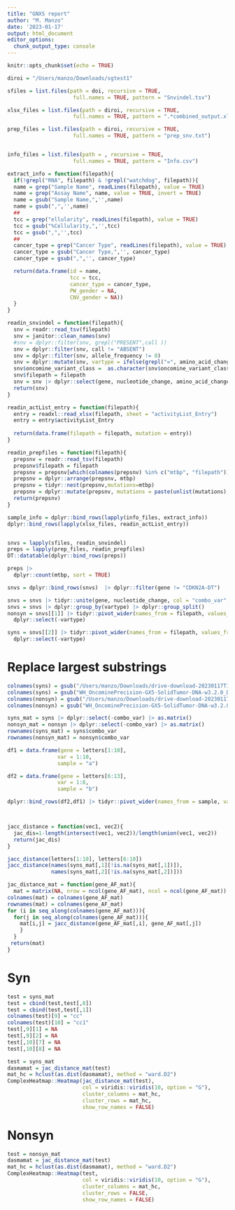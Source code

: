 ```yaml
---
title: "GNXS report"
author: "M. Manzo"
date: '2023-01-17'
output: html_document
editor_options: 
  chunk_output_type: console
---
```


```r
knitr::opts_chunk$set(echo = TRUE)
```


```r
diroi = "/Users/manzo/Downloads/sgtest1"

sfiles = list.files(path = doi, recursive = TRUE,
                     full.names = TRUE, pattern = "Snvindel.tsv")

xlsx_files = list.files(path = diroi, recursive = TRUE,
                     full.names = TRUE, pattern = ".*combined_output.xlsx")

prep_files = list.files(path = diroi, recursive = TRUE,
                     full.names = TRUE, pattern = "prep_snv.txt")


info_files = list.files(path = , recursive = TRUE,
                     full.names = TRUE, pattern = "Info.csv")
```


```r
extract_info = function(filepath){
  if(!grepl("RNA", filepath) & !grepl("watchdog", filepath)){
  name = grep("Sample Name", readLines(filepath), value = TRUE)
  name = grep("Assay Name", name, value = TRUE, invert = TRUE)
  name = gsub("Sample Name,",'',name)
  name = gsub(",",'',name)
  ## 
  tcc = grep("ellularity", readLines(filepath), value = TRUE)
  tcc = gsub("%Cellularity,",'',tcc)
  tcc = gsub(",",'',tcc)
  ## 
  cancer_type = grep("Cancer Type", readLines(filepath), value = TRUE)
  cancer_type = gsub("Cancer Type,",'', cancer_type)
  cancer_type = gsub(",",'', cancer_type)

  return(data.frame(id = name,
                    tcc = tcc,
                    cancer_type = cancer_type,
                    PW_gender = NA,
                    CNV_gender = NA))
  }
}


```

```r
readin_snvindel = function(filepath){
  snv = readr::read_tsv(filepath)
  snv = janitor::clean_names(snv)
  #snv = dplyr::filter(snv, grepl("PRESENT",call ))
  snv = dplyr::filter(snv, call != "ABSENT")
  snv = dplyr::filter(snv, allele_frequency != 0)
  snv = dplyr::mutate(snv, vartype = ifelse(grepl("=", amino_acid_change), "syn","nonsyn"))
  snv$oncomine_variant_class =  as.character(snv$oncomine_variant_class)
  snv$filepath = filepath
  snv = snv |> dplyr::select(gene, nucleotide_change, amino_acid_change, allele_frequency, filepath, vartype)
  return(snv)
}

readin_actList_entry = function(filepath){
  entry = readxl::read_xlsx(filepath, sheet = "activityList_Entry")
  entry = entry$activityList_Entry
  
  return(data.frame(filepath = filepath, mutation = entry))
}

readin_prepfiles = function(filepath){
  prepsnv = readr::read_tsv(filepath)
  prepsnv$filepath = filepath
  prepsnv = prepsnv[which(colnames(prepsnv) %in% c("mtbp", "filepath"))]
  prepsnv = dplyr::arrange(prepsnv, mtbp)
  prepsnv = tidyr::nest(prepsnv,mutations=mtbp)
  prepsnv = dplyr::mutate(prepsnv, mutations = paste(unlist(mutations), collapse = "; "))
  return(prepsnv)
}
```


```r
sample_info = dplyr::bind_rows(lapply(info_files, extract_info))
dplyr::bind_rows(lapply(xlsx_files, readin_actList_entry))


snvs = lapply(sfiles, readin_snvindel)
preps = lapply(prep_files, readin_prepfiles)
DT::datatable(dplyr::bind_rows(preps))

preps |>
  dplyr::count(mtbp, sort = TRUE)

```


```r
snvs = dplyr::bind_rows(snvs)  |> dplyr::filter(gene != "CDKN2A-DT")

snvs = snvs |> tidyr::unite(gene, nucleotide_change, col = "combo_var", sep = "_" ) |> dplyr::select(-amino_acid_change)
snvs = snvs |> dplyr::group_by(vartype) |> dplyr::group_split()
nonsyn = snvs[[1]] |> tidyr::pivot_wider(names_from = filepath, values_from = allele_frequency) |>
  dplyr::select(-vartype)

syns = snvs[[2]] |> tidyr::pivot_wider(names_from = filepath, values_from = allele_frequency) |>
  dplyr::select(-vartype)
```

# Replace largest substrings
```r
colnames(syns) = gsub("/Users/manzo/Downloads/drive-download-20230117T175037Z-001/", '', colnames(syns))
colnames(syns) = gsub("WH_OncominePrecision-GX5-SolidTumor-DNA-w3.2.0_DIAGv2_OPJ2B_OPJ2B/Snvindel.tsv", '', colnames(syns))
colnames(nonsyn) = gsub("/Users/manzo/Downloads/drive-download-20230117T175037Z-001/", '', colnames(nonsyn) )
colnames(nonsyn) = gsub("WH_OncominePrecision-GX5-SolidTumor-DNA-w3.2.0_DIAGv2_OPJ2B_OPJ2B/Snvindel.tsv", '', colnames(nonsyn))
```


```r
syns_mat = syns |> dplyr::select(-combo_var) |> as.matrix()
nonsyn_mat = nonsyn |> dplyr::select(-combo_var) |> as.matrix()
rownames(syns_mat) = syns$combo_var
rownames(nonsyn_mat) = nonsyn$combo_var
```


```r
df1 = data.frame(gene = letters[1:10],
                var = 1:10,
                sample = "a")

df2 = data.frame(gene = letters[6:13],
                var = 1:8,
                sample = "b")

dplyr::bind_rows(df2,df1) |> tidyr::pivot_wider(names_from = sample, values_from = var)



jacc_distance = function(vec1, vec2){
  jac_dis=1-length(intersect(vec1, vec2))/length(union(vec1, vec2))
  return(jac_dis)
}

jacc_distance(letters[1:10], letters[6:10])
jacc_distance(names(syns_mat[,1][!is.na(syns_mat[,1])]),
              names(syns_mat[,2][!is.na(syns_mat[,2])]))

jac_distance_mat = function(gene_AF_mat){
  mat = matrix(NA, nrow = ncol(gene_AF_mat), ncol = ncol(gene_AF_mat))
colnames(mat) = colnames(gene_AF_mat)
rownames(mat) = colnames(gene_AF_mat)
for (i in seq_along(colnames(gene_AF_mat))){
  for(j in seq_along(colnames(gene_AF_mat))){
    mat[i,j] = jacc_distance(gene_AF_mat[,i], gene_AF_mat[,j])
    }
  }
 return(mat)
}

```


# Syn
```r
test = syns_mat
test = cbind(test,test[,8])
test = cbind(test,test[,1])
colnames(test)[9] = "cc"
colnames(test)[10] = "cc1"
test[,9][1] = NA
test[,9][2] = NA
test[,10][7] = NA
test[,10][8] = NA

test = syns_mat
dasmamat = jac_distance_mat(test)
mat_hc = hclust(as.dist(dasmamat), method = "ward.D2")
ComplexHeatmap::Heatmap(jac_distance_mat(test), 
                        col = viridis::viridis(10, option = "G"),
                        cluster_columns = mat_hc,
                        cluster_rows = mat_hc,
                        show_row_names = FALSE)
```

# Nonsyn
```r
test = nonsyn_mat
dasmamat = jac_distance_mat(test)
mat_hc = hclust(as.dist(dasmamat), method = "ward.D2")
ComplexHeatmap::Heatmap(test, 
                        col = viridis::viridis(10, option = "G"),
                        cluster_columns = mat_hc,
                        cluster_rows = FALSE,
                        show_row_names = FALSE)
```


